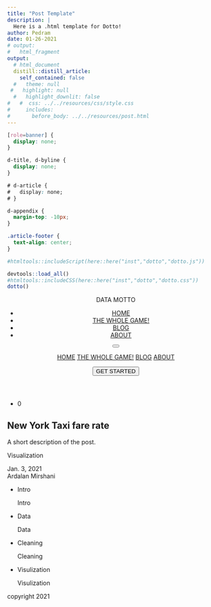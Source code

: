 ```yaml
---
title: "Post Template"
description: |
  Here is a .html template for Dotto!
author: Pedram
date: 01-26-2021
# output:
#   html_fragment
output:
  # html_document
  distill::distill_article:
    self_contained: false
  #   theme: null
 #   highlight: null
  #   highlight_downlit: false
#   #  css: ../../resources/css/style.css
#     includes:
#       before_body: ../../resources/post.html
---
```


```css

[role=banner] {
  display: none;
}

d-title, d-byline {
  display: none;
}

# d-article {
#   display: none;
# }

d-appendix {
  margin-top: -10px;
}

.article-footer {
  text-align: center;
}

```

<link rel="stylesheet" href="https://cdn.jsdelivr.net/npm/bootstrap@4.5.3/dist/css/bootstrap.min.css"/>
<link rel="stylesheet" href="https://cdnjs.cloudflare.com/ajax/libs/font-awesome/5.15.2/css/all.min.css" integrity="sha512-HK5fgLBL+xu6dm/Ii3z4xhlSUyZgTT9tuc/hSrtw6uzJOvgRr2a9jyxxT1ely+B+xFAmJKVSTbpM/CuL7qxO8w==" crossorigin="anonymous" />
<script src="https://code.jquery.com/jquery-3.5.1.min.js"></script>
<script src="https://cdnjs.cloudflare.com/ajax/libs/popper.js/1.14.7/umd/popper.min.js" integrity="sha384-UO2eT0CpHqdSJQ6hJty5KVphtPhzWj9WO1clHTMGa3JDZwrnQq4sF86dIHNDz0W1" crossorigin="anonymous"></script>
<script src="https://stackpath.bootstrapcdn.com/bootstrap/4.3.1/js/bootstrap.min.js" integrity="sha384-JjSmVgyd0p3pXB1rRibZUAYoIIy6OrQ6VrjIEaFf/nJGzIxFDsf4x0xIM+B07jRM" crossorigin="anonymous"></script>
<meta name="viewport" content="width=device-width, initial-scale=1.0, maximum-scale=1.0, user-scalable=no" />


```r
#htmltools::includeScript(here::here("inst","dotto","dotto.js"))
```


```r
devtools::load_all()
#htmltools::includeCSS(here::here("inst","dotto","dotto.css"))
dotto()
```

<div class="l-screen">
<section id="dm-post-header">
<div class="container">
<header id="dm-header" class="pt-3 pb-2 clearfix">
<div id="dm-logo" class="float-left">
<div class="dm-logo-dot"></div>
<div class="dm-logo-dot"></div>
<div class="dm-logo-dot"></div>
<span>DATA MOTTO</span>
</div>
<nav class="float-left pl-5 pt-2" id="dm-nav">
<ul class="row">
<li class="d-inline-block"><a href="#">HOME</a></li>
<li class="d-inline-block pl-4"><a href="#">THE WHOLE GAME!</a></li>
<li class="d-inline-block pl-4"><a href="#">BLOG</a></li>
<li class="d-inline-block pl-4"><a href="#">ABOUT</a></li>
</ul>

<div class="dropdown" id="dm-mo-nav">
<button type="button" class="btn gradient-button text-white rounded-pill dropdown-toggle" data-toggle="dropdown">
<i class="fa fa-bars" aria-hidden="true"></i>
</button>
<div class="dropdown-menu" id="dm-mobile-content">
<a class="dropdown-item" href="#">HOME</a>
<a class="dropdown-item" href="#">THE WHOLE GAME!</a>
<a class="dropdown-item" href="#">BLOG</a>
<a class="dropdown-item" href="#">ABOUT</a>
</div>
</div>
</nav>
<button class="float-right btn gradient-button text-white rounded-pill" id="get-started">GET STARTED</button>

</header>
</div>
</section>


<section id="dm-post" class="pt-4">
<div class="container">
<div class="row">

<div id="dotto" class="col-md-1 pr-md-0 pl-md-0">
<ul class="hasDotto">
<li class="dotto-active" data-id="1">
<div class="dm-rep">
<div class="dm-rep-btn" data-post-id="1"><i class="fas fa-caret-up"></i></div>
<div class="dm-rep-btn-loading spin"><i class="fas fa-circle-notch"></i></div>
</div>
<div class="total-likes" data-post-id="1">0</div>
<div class="dotto-dots click-dots" data-toggle="tooltip" data-placement="top" title="Test Title"></div>
</li>

</ul>
</div>

<div id="dotto-content" class="col-md-11 pr-md-0 pl-md-0">
<div class="dotto-container" style="display: block;" data-id="1">
<div id="dm-desc">
<div class="row">
<div class="col-md-6">
<h2>New York Taxi fare rate</h2>
<p>A short description of the post.</p>
</div>
<div class="col-md-4">
<div id="dm-techs">
<i class="fab fa-python"></i>
</div>
<div id="dm-tags" class="pt-2">
<span class="badge badge-pill badge-info">Visualization</span>
</div>

</div>
<div class="col-md-2">
<div class="dm-posts-desc">
<span class="pr-1"><i class="far fa-clock"></i> Jan. 3, 2021</li>
<br/>
<span><i class="far fa-user"></i> Ardalan Mirshani</li>
</div>
</div>
</div>
</div>

<ul class="nav nav-tabs">
<li class="nav-item">
<a class="nav-link active dm-dot-title">Intro</a>
<div class="dm-dot-content active">
Intro
</div>
</li>
<li class="nav-item">
<a class="nav-link dm-dot-title">Data</a>
<div class="dm-dot-content">
Data
</div>
</li>
<li class="nav-item">
<a class="nav-link dm-dot-title">Cleaning</a>
<div class="dm-dot-content">
Cleaning
</div>
</li>
<li class="nav-item">
<a class="nav-link dm-dot-title">Visulization</a>
<div class="dm-dot-content">
Visulization
</div>
</li>
</ul>
</div>
</div>

</div>
</div>
</section>

<footer id="dm-footer" class="pt-3 pb-3">
<div class="container">
<div id="dm-social" class="text-center">
<a href="https://twitter.com/DataMotto" class="fab fa-twitter"></a>
<a href="https://www.linkedin.com/company/datamotto" class="fab fa-linkedin"></a>
<a href="https://Datamotto.slack.com" class="fab fa-slack"></a>
</div>
<div id="dm-copy" class="text-center mt-3">copyright <i class="fas fa-copyright"></i> 2021</div>
</div>
</footer>
</div>

